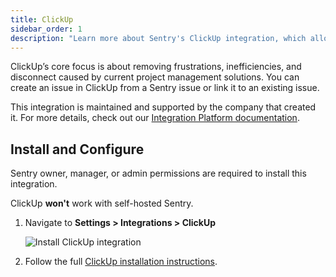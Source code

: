 ```yaml
---
title: ClickUp
sidebar_order: 1
description: "Learn more about Sentry's ClickUp integration, which allows you to track and link Sentry issues in ClickUp."
---
```


ClickUp’s core focus is about removing frustrations, inefficiencies, and disconnect caused by current project management solutions. You can create an issue in ClickUp from a Sentry issue or link it to an existing issue.

This integration is maintained and supported by the company that created it. For more details, check out our [Integration Platform documentation](/organization/integrations/integration-platform/).

## Install and Configure

<Note>

Sentry owner, manager, or admin permissions are required to install this integration.

ClickUp **won't** work with self-hosted Sentry.

</Note>

1. Navigate to **Settings > Integrations > ClickUp**

   ![Install ClickUp integration](./img/click-up.png)

2. Follow the full [ClickUp installation instructions](https://docs.clickup.com/en/articles/3420285-sentry-io).
